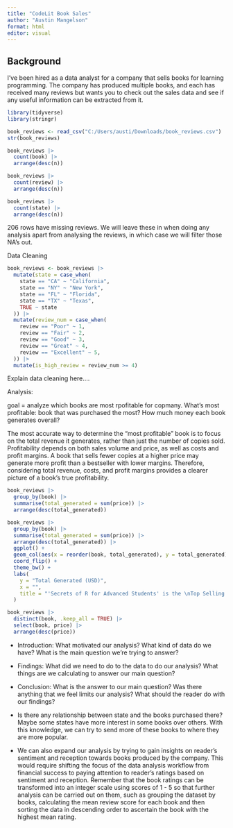 ```yaml
---
title: "CodeLit Book Sales"
author: "Austin Mangelson"
format: html
editor: visual
---
```


## Background

I've been hired as a data analyst for a company that sells books for learning programming. The company has produced multiple books, and each has received many reviews but wants you to check out the sales data and see if any useful information can be extracted from it.

```r
library(tidyverse)
library(stringr)

book_reviews <- read_csv("C:/Users/austi/Downloads/book_reviews.csv")
str(book_reviews)
```

```r
book_reviews |> 
  count(book) |> 
  arrange(desc(n))

book_reviews |> 
  count(review) |> 
  arrange(desc(n))

book_reviews |> 
  count(state) |> 
  arrange(desc(n))
```

206 rows have missing reviews. We will leave these in when doing any analysis apart from analysing the reviews, in which case we will filter those NA's out.

Data Cleaning

```r

book_reviews <- book_reviews |> 
  mutate(state = case_when(
    state == "CA" ~ "California",
    state == "NY" ~ "New York",
    state == "FL" ~ "Florida",
    state == "TX" ~ "Texas",
    TRUE ~ state
  )) |> 
  mutate(review_num = case_when(
    review == "Poor" ~ 1,
    review == "Fair" ~ 2,
    review == "Good" ~ 3,
    review == "Great" ~ 4,
    review == "Excellent" ~ 5,
  )) |> 
  mutate(is_high_review = review_num >= 4)

```

Explain data cleaning here....

Analysis:

goal = analyze which books are most rpofitable for copmany. What's most profitable: book that was purchased the most? How much money each book generates overall?

The most accurate way to determine the "most profitable" book is to focus on the total revenue it generates, rather than just the number of copies sold. Profitability depends on both sales volume and price, as well as costs and profit margins. A book that sells fewer copies at a higher price may generate more profit than a bestseller with lower margins. Therefore, considering total revenue, costs, and profit margins provides a clearer picture of a book's true profitability.

```r
book_reviews |> 
  group_by(book) |> 
  summarise(total_generated = sum(price)) |> 
  arrange(desc(total_generated))
```

```r
book_reviews |> 
  group_by(book) |> 
  summarise(total_generated = sum(price)) |> 
  arrange(desc(total_generated)) |> 
  ggplot() +
  geom_col(aes(x = reorder(book, total_generated), y = total_generated)) +
  coord_flip() +
  theme_bw() +
  labs(
    y = "Total Generated (USD)",
    x = "", 
    title = "'Secrets of R for Advanced Students' is the \nTop Selling Book for New Programmers\n"
  )
```

```r
book_reviews |> 
  distinct(book, .keep_all = TRUE) |> 
  select(book, price) |> 
  arrange(desc(price))
```

-   Introduction: What motivated our analysis? What kind of data do we have? What is the main question we're trying to answer?

-   Findings: What did we need to do to the data to do our analysis? What things are we calculating to answer our main question?

-   Conclusion: What is the answer to our main question? Was there anything that we feel limits our analysis? What should the reader do with our findings?

-   Is there any relationship between state and the books purchased there? Maybe some states have more interest in some books over others. With this knowledge, we can try to send more of these books to where they are more popular.

<!-- -->

-   We can also expand our analysis by trying to gain insights on reader's sentiment and reception towards books produced by the company. This would require shifting the focus of the data analysis workflow from financial success to paying attention to reader's ratings based on sentiment and reception. Remember that the book ratings can be transformed into an integer scale using scores of 1 - 5 so that further analysis can be carried out on them, such as grouping the dataset by books, calculating the mean review score for each book and then sorting the data in descending order to ascertain the book with the highest mean rating.